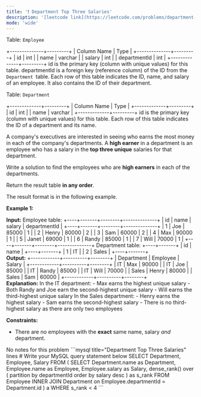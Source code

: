 ```yaml
---
title: '❗️ Department Top Three Salaries'
description: '[leetcode link](https://leetcode.com/problems/department-top-three-salaries/description/)'
mode: 'wide'
---
```

<Tabs>
  <Tab title="Question" icon="circle-question" iconType="regular">
    <Card>
      <p>Table: <code>Employee</code></p>   +--------------+---------+ | Column Name  | Type    | +--------------+---------+ | id           | int     | | name         | varchar | | salary       | int     | | departmentId | int     | +--------------+---------+ id is the primary key (column with unique values) for this table. departmentId is a foreign key (reference column) of the ID from the <code>Department </code>table. Each row of this table indicates the ID, name, and salary of an employee. It also contains the ID of their department.     <p>Table: <code>Department</code></p>   +-------------+---------+ | Column Name | Type    | +-------------+---------+ | id          | int     | | name        | varchar | +-------------+---------+ id is the primary key (column with unique values) for this table. Each row of this table indicates the ID of a department and its name.     <p>A company&#39;s executives are interested in seeing who earns the most money in each of the company&#39;s departments. A <strong>high earner</strong> in a department is an employee who has a salary in the <strong>top three unique</strong> salaries for that department.</p>  <p>Write a solution to find the employees who are <strong>high earners</strong> in each of the departments.</p>  <p>Return the result table <strong>in any order</strong>.</p>  <p>The&nbsp;result format is in the following example.</p>   <p><strong class="example">Example 1:</strong></p>   <strong>Input:</strong>  Employee table: +----+-------+--------+--------------+ | id | name  | salary | departmentId | +----+-------+--------+--------------+ | 1  | Joe   | 85000  | 1            | | 2  | Henry | 80000  | 2            | | 3  | Sam   | 60000  | 2            | | 4  | Max   | 90000  | 1            | | 5  | Janet | 69000  | 1            | | 6  | Randy | 85000  | 1            | | 7  | Will  | 70000  | 1            | +----+-------+--------+--------------+ Department table: +----+-------+ | id | name  | +----+-------+ | 1  | IT    | | 2  | Sales | +----+-------+ <br/> <strong>Output:</strong>  +------------+----------+--------+ | Department | Employee | Salary | +------------+----------+--------+ | IT         | Max      | 90000  | | IT         | Joe      | 85000  | | IT         | Randy    | 85000  | | IT         | Will     | 70000  | | Sales      | Henry    | 80000  | | Sales      | Sam      | 60000  | +------------+----------+--------+ <br/> <strong>Explanation:</strong>  In the IT department: - Max earns the highest unique salary - Both Randy and Joe earn the second-highest unique salary - Will earns the third-highest unique salary  In the Sales department: - Henry earns the highest salary - Sam earns the second-highest salary - There is no third-highest salary as there are only two employees    <p><strong>Constraints:</strong></p>  <ul>  <li>There are no employees with the <strong>exact</strong> same name, salary <em>and</em> department.</li> </ul> 
    </Card>
  </Tab>
  <Tab title="Solution" icon="lightbulb" iconType="regular" >
    <Card>
      No notes for this problem
    </Card>
  <Expandable title="code">
    <CodeGroup dropdown>
```mysql title="Department Top Three Salaries" lines
# Write your MySQL query statement below
SELECT Department, Employee, Salary
FROM (
  SELECT Department.name as Department,
    Employee.name as Employee,
    Employee.salary as Salary,
    dense_rank() over ( partition by departmentId order by salary desc ) as s_rank
  FROM Employee
  INNER JOIN Department on Employee.departmentId = Department.id
) a
WHERE s_rank < 4
```
    </CodeGroup>
  </Expandable>
  </Tab>
</Tabs>